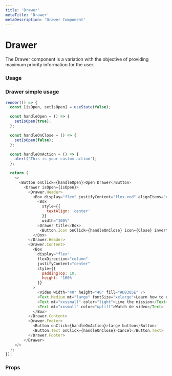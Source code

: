 ```yaml
---
title: 'Drawer'
metaTitle: 'Drawer'
metaDescription: 'Drawer Component'
---
```


# Drawer

The Drawer component is a variation with the objective of providing maximum priority information for the user.

### Usage

### Drawer simple usage

```javascript state
render(() => {
  const [isOpen, setIsOpen] = useState(false);

  const handleOpen = () => {
    setIsOpen(true);
  };

  const handleOnClose = () => {
    setIsOpen(false);
  };

  const handleOnAction = () => {
    alert('This is your custom action');
  };

  return (
    <>
      <Button onClick={handleOpen}>Open Drawer</Button>
        <Drawer isOpen={isOpen}>
          <Drawer.Header>
            <Box display="flex" justifyContent="flex-end" alignItems="center" width="100%">
              <Box
                style={{
                  textAlign: 'center'
                }}
                width="100%"
              >Drawer title</Box>
               <Button.Icon onClick={handleOnClose} icon={Close} inverted />
            </Box>
          </Drawer.Header>
          <Drawer.Content>
            <Box
              display="flex"
              flexDirection="column"
              justifyContent="center"
              style={{
                paddingTop: 10,
                height: '100%'
              }}
            >
              <Video width="40" height="40" fill="#D8385E" />
              <Text.Medium mt="large" fontSize="xxlarge">Learn how to edit this area</Text.Medium>
              <Text mt="xxssmall" color="light">Live the mission</Text>
              <Text mt="xxsmall" color="uplift">Watch de video</Text>
            </Box>
          </Drawer.Content>
          <Drawer.Footer>
            <Button onClick={handleOnAction}>large button</Button>
            <Button.Text onClick={handleOnClose}>Cancel</Button.Text>
          </Drawer.Footer>
        </Drawer>
    </>
  );
});
```

### Props

<PropsTable component="Drawer" platform="web" />